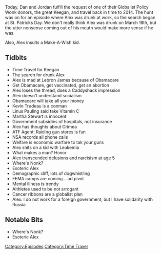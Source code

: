{{Episode
    | title           = March 18, 2014
    | caption         = [https://knowledgefight.libsyn.com/knowledge-fight-march-18-2014 Listen to this episode on Libsyn]
    | episodeNumber   = 105
    | length          = 01:55:25
    | airDate         = November 22, 2017
    | coverageDate    = March 18, 2014
    | episodeType     = [[:Category:Time Travel|Time Travel]]
    | appearance      = [[Lebron James]], [[Kevin Trudeau]], [[Linus Pauling]], [[Martha Stewart]]
    | previousEpisode = [[104: November 20, 2017]]
    | nextEpisode     = [[106: Drunk Special Report]]
}}

{{Stub}}

Today, Dan and Jordan fulfill the request of one of their Globalist Policy Wonk donors, the great Keegan, and travel back in time to 2014. The hunt was on for an episode where Alex was drunk at work, so the search began at St. Patricks Day. We don't really think Alex was drunk on March 18th, but the utter nonsense coming out of his mouth would make more sense if he was.

Also, Alex insults a Make-A-Wish kid.

==Tidbits==

*Time Travel for Keegan
*The search for drunk Alex
*Alex is mad at Lebron James because of Obamacare
*Get Obamacare, get vaccinated, get an abortion
*Alex loses the thread, does a Caddyshack impression
*Alex doesn't understand socialism
*Obamacare will take all your money
*Kevin Trudeau is a conman
*Linus Pauling said take Vitamin C
*Martha Stewart is innocent
*Government subsidies of hospitals, not insurance
*Alex has thoughts about Crimea
*ATF Agent: Raiding gun stores is fun
*NSA records all phone calls
*Welfare is economic warfare to tak your guns
*Alex shits on a kid with Leukemia
*What makes a man? Honor
*Alex transcended delusions and narcisism at age 5
*Where's Nonk?
*Esoteric Alex
*Demographic cliff, lots of dogwhistling
*FEMA camps are coming... ad pivot
*Mental illness is trendy
*Althletes used to be not arrogant
*Cancer ribbons are a globalist plan
*Alex: I do not work for a foreign government, but I have solidarity with Russia

==Notable Bits==

*Where's Nonk?
*Esoteric Alex

[[Category:Episodes]]
[[Category:Time Travel]]